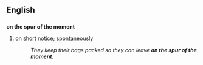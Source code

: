 ==English==

==={{idiom}}===
'''on the spur of the moment''' 
#on [[short]] [[notice]]; [[spontaneous]]ly
#:''They keep their bags packed so they can leave '''on the spur of the moment'''.''